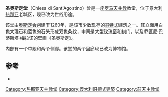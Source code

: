 {{Infobox religious building
| building_name         =圣奥斯定堂<br><small>(Chiesa di Sant'Agostino)</small>
| image                 = Genova-IMG 2270.JPG
| image_size            =250px
| location              = 意大利[[热那亚|热那亚]]
| geo                   = {{coord|44.405|N|8.93214|E|source:kolossus-itwiki|display=title}}
| religious_affiliation =[[罗马天主教|罗马天主教]]
| consecration_year     = 1260
| architecture_style    = [[哥特式|哥特式]]
}}
'''圣奥斯定堂'''（Chiesa di Sant'Agostino）曾是一座[[罗马天主教|罗马天主教]]教堂，位于意大利[[热那亚|热那亚]]老城区，现已改为世俗用途。

该堂由[[奥斯定会|奥斯定会]]创建于1260年，是该市少数现存的[[哥特式|哥特式]]建筑之一。其立面用白色大理石和蓝色的石头形成双色条纹，中间是大型[[玫瑰窗|玫瑰窗]]和拱门，以及乔瓦尼·巴蒂斯塔·梅拉诺的壁画《圣奥斯定》。

内部有一个中殿和两个侧廊。该堂的两个回廊现已改为博物馆。

==参考==
*{{cite book|first=Nadia |last=Pazzini Paglieri|author2=Rinangelo Paglieri |title= Chiese in Liguria|location=Genoa|publisher= Sagep |year=1990|isbn=88-7058-361-9 }}

[[Category:热那亚天主教堂|Category:热那亚天主教堂]]
[[Category:義大利哥德式建築|Category:義大利哥德式建築]]
[[Category:前天主教堂|Category:前天主教堂]]